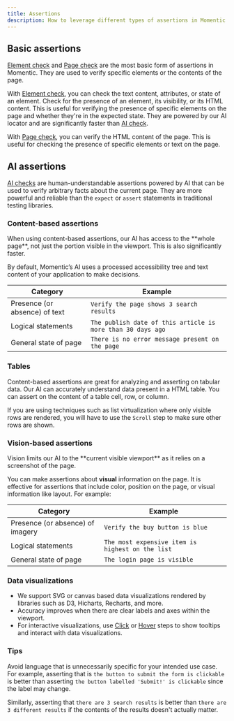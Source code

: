 ```yaml
---
title: Assertions
description: How to leverage different types of assertions in Momentic.
---
```


## Basic assertions

[Element check](/steps/element-check) and [Page check](/steps/page-check) are the most basic form of assertions in Momentic. They are used to verify specific elements or the contents of the page.

With [Element check](/steps/element-check), you can check the text content, attributes, or state of an element. Check for the presence of an element, its visibility, or its HTML content. This is useful for verifying the presence of specific elements on the page and whether they're in the expected state. They are powered by our AI locator and are significantly faster than [AI check](/steps/ai-check).

With [Page check](/steps/page-check), you can verify the HTML content of the page. This is useful for checking the presence of specific elements or text on the page.

## AI assertions

[AI checks](/steps/ai-check) are human-understandable assertions powered by AI that can be used to verify arbitrary facts about the current page. They are more powerful and reliable than the `expect` or `assert` statements in traditional testing libraries.

### Content-based assertions

<Info>
  When using content-based assertions, our AI has access to the **whole page**,
  not just the portion visible in the viewport. This is also significantly
  faster.
</Info>

By default, Momentic’s AI uses a processed accessibility tree and text content of your application to make decisions.

| Category                      | Example                                                     |
| ----------------------------- | ----------------------------------------------------------- |
| Presence (or absence) of text | `Verify the page shows 3 search results`                    |
| Logical statements            | `The publish date of this article is more than 30 days ago` |
| General state of page         | `There is no error message present on the page`             |

### Tables

Content-based assertions are great for analyzing and asserting on tabular data. Our AI can accurately understand data present in a HTML table. You can assert on the content of a table cell, row, or column.

If you are using techniques such as list virtualization where only visible rows are rendered, you will have to use the `Scroll` step to make sure other rows are shown.

### Vision-based assertions

<Info>
  Vision limits our AI to the **current visible viewport** as it relies on a
  screenshot of the page.
</Info>

You can make assertions about **visual** information on the page. It is effective for assertions that include color, position on the page, or visual information like layout. For example:

| Category                         | Example                                          |
| -------------------------------- | ------------------------------------------------ |
| Presence (or absence) of imagery | `Verify the buy button is blue`                  |
| Logical statements               | `The most expensive item is highest on the list` |
| General state of page           | `The login page is visible`                      |

### Data visualizations

- We support SVG or canvas based data visualizations rendered by libraries such as D3, Hicharts, Recharts, and more.
- Accuracy improves when there are clear labels and axes within the viewport.
- For interactive visualizations, use [Click](/steps/click) or [Hover](/steps/hover) steps to show tooltips and interact with data visualizations.

### Tips

Avoid language that is unnecessarily specific for your intended use case. For example, asserting that is `the button to submit the form is clickable` is better than asserting `the button labelled 'Submit!' is clickable` since the label may change.

Similarly, asserting that `there are 3 search results` is better than `there are 3 different results` if the contents of the results doesn't actually matter.
